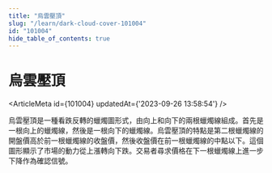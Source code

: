 ```yaml
---
title: "烏雲壓頂"
slug: "/learn/dark-cloud-cover-101004"
id: "101004"
hide_table_of_contents: true
---
```



# 烏雲壓頂

<ArticleMeta id={101004} updatedAt={'2023-09-26 13:58:54'} />
<div className='border-solid border-b border-t-0 my-4 border-[var(--ifm-color-gray-300)]' />

烏雲壓頂是一種看跌反轉的蠟燭圖形式，由向上和向下的兩根蠟燭線組成。首先是一根向上的蠟燭線，然後是一根向下的蠟燭線。烏雲壓頂的特點是第二根蠟燭線的開盤價高於前一根蠟燭線的收盤價，然後收盤價在前一根蠟燭線的中點以下。這個圖形顯示了市場的動力從上漲轉向下跌。交易者尋求價格在下一根蠟燭線上進一步下降作為確認信號。
